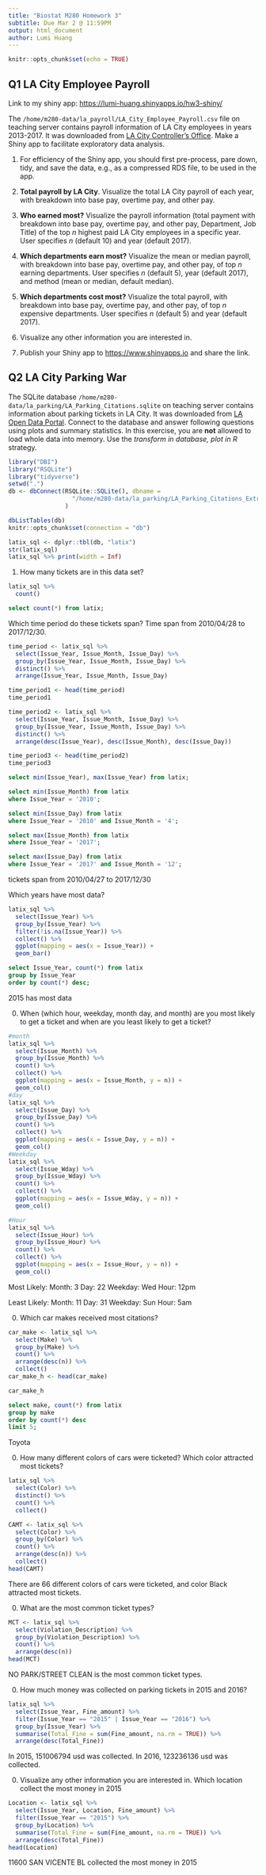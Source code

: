 ```yaml
---
title: "Biostat M280 Homework 3"
subtitle: Due Mar 2 @ 11:59PM
output: html_document
author: Lumi Huang
---
```


```r
knitr::opts_chunk$set(echo = TRUE)
```

## Q1 LA City Employee Payroll

Link to my shiny app: <https://lumi-huang.shinyapps.io/hw3-shiny/>

The `/home/m280-data/la_payroll/LA_City_Employee_Payroll.csv` file on teaching server contains payroll information of LA City employees in years 2013-2017. It was downloaded from [LA City Controller's Office](https://controllerdata.lacity.org/Payroll/City-Employee-Payroll/pazn-qyym). Make a Shiny app to facilitate exploratory data analysis. 

1. For efficiency of the Shiny app, you should first pre-process, pare down, tidy, and save the data, e.g., as a compressed RDS file, to be used in the app.

0. **Total payroll by LA City**. Visualize the total LA City payroll of each year, with breakdown into base pay, overtime pay, and other pay.

0. **Who earned most?** Visualize the payroll information (total payment with breakdown into base pay, overtime pay, and other pay, Department, Job Title) of the top $n$ highest paid LA City employees in a specific year. User specifies $n$ (default 10) and year (default 2017).

0. **Which departments earn most?** Visualize the mean or median payroll, with breakdown into base pay, overtime pay, and other pay, of top $n$ earning departments. User specifies $n$ (default 5), year (default 2017), and method (mean or median, default median).

0. **Which departments cost most?** Visualize the total payroll, with breakdown into base pay, overtime pay, and other pay, of top $n$ expensive departments. User specifies $n$ (default 5) and year (default 2017).

0. Visualize any other information you are interested in.

0. Publish your Shiny app to <https://www.shinyapps.io> and share the link.



## Q2 LA City Parking War

The SQLite database `/home/m280-data/la_parking/LA_Parking_Citations.sqlite` on teaching server contains information about parking tickets in LA City. It was downloaded from [LA Open Data Portal](https://data.lacity.org/A-Well-Run-City/Parking-Citations/wjz9-h9np). Connect to the database and answer following questions using plots and summary statistics. In this exercise, you are **not** allowed to load whole data into memory. Use the _transform in database, plot in R_ strategy.
```r
library("DBI")
library("RSQLite")
library("tidyverse")
setwd(".")
db <- dbConnect(RSQLite::SQLite(), dbname = 
                  "/home/m280-data/la_parking/LA_Parking_Citations_Extra.sqlite"
                )

dbListTables(db)
knitr::opts_chunk$set(connection = "db")

latix_sql <- dplyr::tbl(db, "latix")
str(latix_sql)
latix_sql %>% print(width = Inf)

```



1. How many tickets are in this data set?  
```r
latix_sql %>%
  count()
```


```sql
select count(*) from latix;

```
Which time period do these tickets span?
Time span from 2010/04/28 to 2017/12/30.
```r
time_period <- latix_sql %>%
  select(Issue_Year, Issue_Month, Issue_Day) %>%
  group_by(Issue_Year, Issue_Month, Issue_Day) %>%
  distinct() %>%
  arrange(Issue_Year, Issue_Month, Issue_Day)

time_period1 <- head(time_period)
time_period1

time_period2 <- latix_sql %>%
  select(Issue_Year, Issue_Month, Issue_Day) %>%
  group_by(Issue_Year, Issue_Month, Issue_Day) %>%
  distinct() %>%
  arrange(desc(Issue_Year), desc(Issue_Month), desc(Issue_Day))

time_period3 <- head(time_period2)
time_period3


```


```sql
select min(Issue_Year), max(Issue_Year) from latix;
```
```sql
select min(Issue_Month) from latix
where Issue_Year = '2010';

```
```sql
select min(Issue_Day) from latix
where Issue_Year = '2010' and Issue_Month = '4';
```
```sql
select max(Issue_Month) from latix
where Issue_Year = '2017';

```

```sql
select max(Issue_Day) from latix
where Issue_Year = '2017' and Issue_Month = '12';
```
tickets span from 2010/04/27 to 2017/12/30

Which years have most data?
```r
latix_sql %>%
  select(Issue_Year) %>%
  group_by(Issue_Year) %>%
  filter(!is.na(Issue_Year)) %>%
  collect() %>%
  ggplot(mapping = aes(x = Issue_Year)) +
  geom_bar()
```


```sql
select Issue_Year, count(*) from latix
group by Issue_Year
order by count(*) desc;
```
2015 has most data


0. When (which hour, weekday, month day, and month) are you most likely to get a ticket and when are you least likely to get a ticket?
```r
#month
latix_sql %>%
  select(Issue_Month) %>%
  group_by(Issue_Month) %>%
  count() %>%
  collect() %>%
  ggplot(mapping = aes(x = Issue_Month, y = n)) +
  geom_col()
#day
latix_sql %>%
  select(Issue_Day) %>%
  group_by(Issue_Day) %>%
  count() %>%
  collect() %>%
  ggplot(mapping = aes(x = Issue_Day, y = n)) +
  geom_col()
#Weekday
latix_sql %>%
  select(Issue_Wday) %>%
  group_by(Issue_Wday) %>%
  count() %>%
  collect() %>%
  ggplot(mapping = aes(x = Issue_Wday, y = n)) +
  geom_col()

#Hour
latix_sql %>%
  select(Issue_Hour) %>%
  group_by(Issue_Hour) %>%
  count() %>%
  collect() %>%
  ggplot(mapping = aes(x = Issue_Hour, y = n)) +
  geom_col()
```
Most Likely:
Month: 3
Day: 22
Weekday: Wed
Hour: 12pm

Least Likely:
Month: 11
Day: 31
Weekday: Sun
Hour: 5am



0. Which car makes received most citations?

```r
car_make <- latix_sql %>%
  select(Make) %>%
  group_by(Make) %>%
  count() %>%
  arrange(desc(n)) %>%
  collect()
car_make_h <- head(car_make)

car_make_h
```


```sql
select make, count(*) from latix
group by make
order by count(*) desc
limit 5;
```

Toyota

0. How many different colors of cars were ticketed? Which color attracted most tickets?
```r
latix_sql %>% 
  select(Color) %>%
  distinct() %>%
  count() %>%
  collect()

CAMT <- latix_sql %>%
  select(Color) %>%
  group_by(Color) %>%
  count() %>%
  arrange(desc(n)) %>%
  collect()
head(CAMT)

```



There are 66 different colors of cars were ticketed, and color Black attracted most tickets.

0. What are the most common ticket types?
```r
MCT <- latix_sql %>%
  select(Violation_Description) %>%
  group_by(Violation_Description) %>%
  count() %>%
  arrange(desc(n))
head(MCT)
```
NO PARK/STREET CLEAN is the most common ticket types.

0. How much money was collected on parking tickets in 2015 and 2016?
```r
latix_sql %>%
  select(Issue_Year, Fine_amount) %>%
  filter(Issue_Year == "2015" | Issue_Year == "2016") %>%
  group_by(Issue_Year) %>%
  summarise(Total_Fine = sum(Fine_amount, na.rm = TRUE)) %>%
  arrange(desc(Total_Fine))
```

In 2015, 151006794 usd was collected. In 2016, 123236136 usd was collected.

0. Visualize any other information you are interested in.
Which location collect the most money in 2015
```r
Location <- latix_sql %>%
  select(Issue_Year, Location, Fine_amount) %>%
  filter(Issue_Year == "2015") %>%
  group_by(Location) %>%
  summarise(Total_Fine = sum(Fine_amount, na.rm = TRUE)) %>%
  arrange(desc(Total_Fine))
head(Location)
```


11600 SAN VICENTE BL collected the most money in 2015
